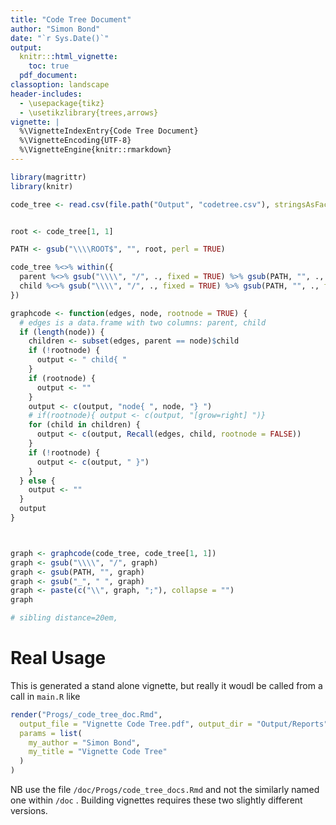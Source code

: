 ```yaml
---
title: "Code Tree Document"
author: "Simon Bond"
date: "`r Sys.Date()`"
output:
  knitr:::html_vignette:
    toc: true
  pdf_document:
classoption: landscape
header-includes:
  - \usepackage{tikz}
  - \usetikzlibrary{trees,arrows}
vignette: |
  %\VignetteIndexEntry{Code Tree Document} 
  %\VignetteEncoding{UTF-8} 
  %\VignetteEngine{knitr::rmarkdown}
---
```



```r
library(magrittr)
library(knitr)

code_tree <- read.csv(file.path("Output", "codetree.csv"), stringsAsFactors = FALSE)


root <- code_tree[1, 1]

PATH <- gsub("\\\\ROOT$", "", root, perl = TRUE)

code_tree %<>% within({
  parent %<>% gsub("\\\\", "/", ., fixed = TRUE) %>% gsub(PATH, "", ., fixed = TRUE)
  child %<>% gsub("\\\\", "/", ., fixed = TRUE) %>% gsub(PATH, "", ., fixed = TRUE)
})

graphcode <- function(edges, node, rootnode = TRUE) {
  # edges is a data.frame with two columns: parent, child
  if (length(node)) {
    children <- subset(edges, parent == node)$child
    if (!rootnode) {
      output <- " child{ "
    }
    if (rootnode) {
      output <- ""
    }
    output <- c(output, "node{ ", node, "} ")
    # if(rootnode){ output <- c(output, "[grow=right] ")}
    for (child in children) {
      output <- c(output, Recall(edges, child, rootnode = FALSE))
    }
    if (!rootnode) {
      output <- c(output, " }")
    }
  } else {
    output <- ""
  }
  output
}



graph <- graphcode(code_tree, code_tree[1, 1])
graph <- gsub("\\\\", "/", graph)
graph <- gsub(PATH, "", graph)
graph <- gsub("_", " ", graph)
graph <- paste(c("\\", graph, ";"), collapse = "")
graph

# sibling distance=20em,
```

\begin{tikzpicture}[edge from parent fork right, level distance=20em, grow'=right,
  every node/.style = {shape=rectangle, rounded corners,draw, align=center, fill=white}] 
     `r knitr::knit_child(text=graph)`
\end{tikzpicture}

# Real Usage

This is generated a stand alone vignette, but really it woudl be called from a call in `main.R` like


```r
render("Progs/_code_tree_doc.Rmd",
  output_file = "Vignette Code Tree.pdf", output_dir = "Output/Reports",
  params = list(
    my_author = "Simon Bond",
    my_title = "Vignette Code Tree"
  )
)
```

NB use the file `/doc/Progs/code_tree_docs.Rmd` and not the similarly named one within `/doc` . Building vignettes requires these two slightly different versions. 


